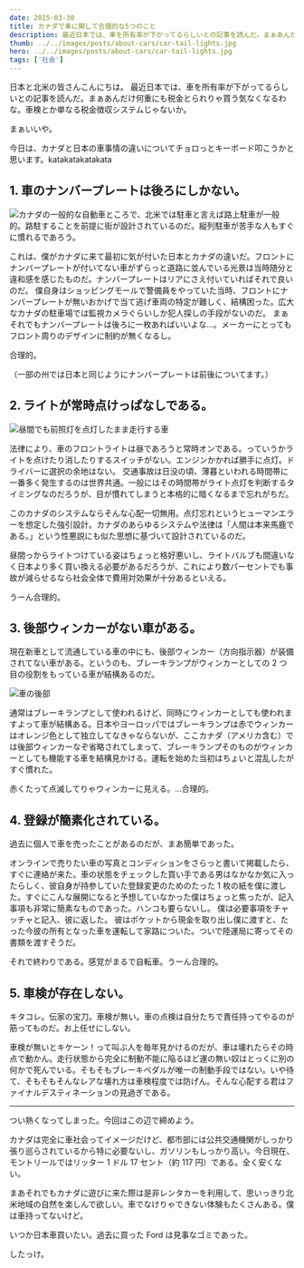 ```yaml
---
date: 2015-03-30
title: カナダで車に関して合理的な5つのこと
description: 最近日本では、車を所有率が下がってるらしいとの記事を読んだ。まぁあんだけ何重にも税金とられりゃ買う気なくなるわな。車検とか単なる税金徴収システムじゃないか。
thumb: ../../images/posts/about-cars/car-tail-lights.jpg
hero: ../../images/posts/about-cars/car-tail-lights.jpg
tags: ['社会']
---
```


日本と北米の皆さんこんにちは。
最近日本では、車を所有率が下がってるらしいとの記事を読んだ。まぁあんだけ何重にも税金とられりゃ買う気なくなるわな。車検とか単なる税金徴収システムじゃないか。

まぁいいや。

今日は、カナダと日本の車事情の違いについてチョロっとキーボード叩こうかと思います。katakatakatakata

## 1\. 車のナンバープレートは後ろにしかない。

![カナダの一般的な自動車](../../images/posts/about-cars/cars-2.jpg)ところで、北米では駐車と言えば路上駐車が一般的。路駐することを前提に街が設計されているのだ。縦列駐車が苦手な人もすぐに慣れるであろう。

これは、僕がカナダに来て最初に気が付いた日本とカナダの違いだ。フロントにナンバープレートが付いてない車がずらっと道路に並んでいる光景は当時随分と違和感を感じたものだ。ナンバープレートはリアにさえ付いていればそれで良いのだ。
僕自身はショッピングモールで警備員をやっていた当時、フロントにナンバープレートが無いおかげで当て逃げ車両の特定が難しく、結構困った。広大なカナダの駐車場では監視カメラぐらいしか犯人探しの手段がないのだ。
まぁそれでもナンバープレートは後ろに一枚あればいいよな…。メーカーにとってもフロント周りのデザインに制約が無くなるし。

合理的。

（一部の州では日本と同じようにナンバープレートは前後についてます。）

## 2\. ライトが常時点けっぱなしである。

![昼間でも前照灯を点灯したまま走行する車](../../images/posts/about-cars/cars-lights.jpg)

法律により、車のフロントライトは昼であろうと常時オンである。っていうかライトを点けたり消したりするスイッチがない。エンジンかかれば勝手に点灯。ドライバーに選択の余地はない。
交通事故は日没の頃、薄暮といわれる時間帯に一番多く発生するのは世界共通。一般にはその時間帯がライト点灯を判断するタイミングなのだろうが、目が慣れてしまうと本格的に暗くなるまで忘れがちだ。

このカナダのシステムならそんな心配一切無用。点灯忘れというヒューマンエラーを想定した強引設計。カナダのあらゆるシステムや法律は「人間は本来馬鹿である。」という性悪説にも似た思想に基づいて設計されているのだ。

昼間っからライトつけている姿はちょっと格好悪いし、ライトバルブも間違いなく日本より多く買い換える必要があるだろうが、これにより数パーセントでも事故が減らせるなら社会全体で費用対効果が十分あるといえる。

うーん合理的。

## 3\. 後部ウィンカーがない車がある。

現在新車として流通している車の中にも、後部ウィンカー（方向指示器）が装備されてない車がある。というのも、ブレーキランプがウィンカーとしての 2 つ目の役割をもっている車が結構あるのだ。

![車の後部](../../images/posts/about-cars/car-tail-lights.jpg)

通常はブレーキランプとして使われるけど、同時にウィンカーとしても使われますよって車が結構ある。日本やヨーロッパではブレーキランプは赤でウィンカーはオレンジ色として独立してなきゃならないが、ここカナダ（アメリカ含む）では後部ウィンカーなぞ省略されてしまって、ブレーキランプそのものがウィンカーとしても機能する車を結構見かける。運転を始めた当初はちょいと混乱したがすぐ慣れた。

赤くたって点滅してりゃウィンカーに見える。…合理的。

## 4\. 登録が簡素化されている。

過去に個人で車を売ったことがあるのだが、まあ簡単であった。

オンラインで売りたい車の写真とコンディションをさらっと書いて掲載したら、すぐに連絡が来た。車の状態をチェックした買い手である男はなかなか気に入ったらしく、彼自身が持参していた登録変更のためのたった 1 枚の紙を僕に渡した。すぐにこんな展開になると予想していなかった僕はちょっと焦ったが、記入事項も非常に簡素なものであった。ハンコも要らないし。
僕は必要事項をチャッチャと記入、彼に返した。
彼はポケットから現金を取り出し僕に渡すと、たった今彼の所有となった車を運転して家路についた。ついで陸運局に寄ってその書類を渡すそうだ。

それで終わりである。感覚がまるで自転車。うーん合理的。

## 5\. 車検が存在しない。

キタコレ。伝家の宝刀。車検が無い。車の点検は自分たちで責任持ってやるのが筋ってものだ。お上任せにしない。

車検が無いとキケーン！って叫ぶ人を毎年見かけるのだが、車は壊れたらその時点で動かん。走行状態から完全に制動不能に陥るほど運の無い奴はとっくに別の何かで死んでいる。そもそもブレーキペダルが唯一の制動手段ではない。いや待て、そもそもそんなレアな壊れ方は車検程度では防げん。そんな心配する君はファイナルデスティネーションの見過ぎである。

---

つい熱くなってしまった。今回はこの辺で締めよう。

カナダは完全に車社会ってイメージだけど、都市部には公共交通機関がしっかり張り巡らされているから特に必要ないし、ガソリンもしっかり高い。今日現在、モントリールではリッター 1 ドル 17 セント（約 117 円）である。全く安くない。

まあそれでもカナダに遊びに来た際は是非レンタカーを利用して、思いっきり北米地域の自然を楽しんで欲しい。車でなけりゃできない体験もたくさんある。僕は車持ってないけど。

いつか日本車買いたい。過去に買った Ford は見事なゴミであった。

したっけ。
